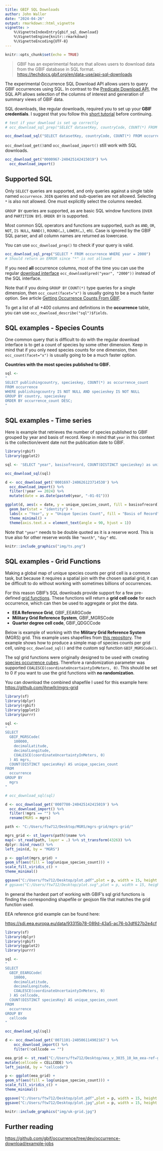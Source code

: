 ```yaml
---
title: GBIF SQL Downloads
author: John Waller
date: "2024-04-26"
output: rmarkdown::html_vignette
vignette: >
    %\VignetteIndexEntry{gbif_sql_download}
    %\VignetteEngine{knitr::rmarkdown}
    %\VignetteEncoding{UTF-8}
---
```


```r
knitr::opts_chunk$set(echo = TRUE)
```

> GBIF has an experimental feature that allows users to download data from the GBIF database in SQL format. <https://techdocs.gbif.org/en/data-use/api-sql-downloads>

The experimental Occurrence SQL Download API allows users to query GBIF occurrences using SQL. In contrast to the [Predicate Download API](https://techdocs.gbif.org/en/data-use/api-sql-downloads), the SQL API allows selection of the columns of interest and generation of summary views of GBIF data.

SQL downloads, like regular downloads, required you to set up your **GBIF credentials**. I suggest that you follow this [short tutorial](https://docs.ropensci.org/rgbif/articles/gbif_credentials.html) before continuing.

``` r
# test if your download is set up correctly 
# occ_download_sql_prep("SELECT datasetKey, countryCode, COUNT(*) FROM occurrence WHERE continent = 'EUROPE' GROUP BY datasetKey, countryCode")

occ_download_sql("SELECT datasetKey, countryCode, COUNT(*) FROM occurrence WHERE continent = 'EUROPE' GROUP BY datasetKey, countryCode")
```

`occ_download_get()`and `occ_download_import()` still work with SQL downloads.

``` r
occ_download_get("0000967-240425142415019") %>%
  occ_download_import()
```

## Supported SQL

Only `SELECT` queries are supported, and only queries against a single table named `occurrence`. `JOIN` queries and sub-queries are not allowed. Selecting `*` is also not allowed. One must explicitly select the columns needed.

`GROUP BY` queries are supported, as are basic SQL window functions (`OVER` and `PARTITION BY`). `ORDER BY` is supported.

Most common SQL operators and functions are supported, such as `AND`, `OR`, `NOT`, `IS NULL`, `RAND()`, `ROUND(…)`, `LOWER(…)`, etc. Case is ignored by the GBIF SQL parser, and all column names are returned as lowercase.

You can use `occ_download_prep()` to check if your query is valid.

``` r
occ_download_sql_prep("SELECT * FROM occurrence WHERE year = 2000") 
# Should return an ERROR since "*" is not allowed
```

If you need **all** occurrence columns, most of the time you can use the regular [download interface](https://docs.ropensci.org/rgbif/articles/getting_occurrence_data.html) `occ_download(pred("year", "2000"))` instead of the SQL interface.

Note that if you doing `GROUP BY` `COUNT(*)` type queries for a single dimension, then `occ_count(facet="x")` is usually going to be a much faster option. See article [Getting Occurrence Counts From GBIF](https://docs.ropensci.org/rgbif/articles/occ_counts.html).

To get a list of all +400 columns and definitions in the **occurrence** table, you can use `occ_download_describe("sql")$fields`.

## SQL examples - Species Counts

One common query that is difficult to do with the regular download interface is to get a count of species by some other dimension. Keep in mind that if you only need species counts for one dimension, then `occ_count(facet="x")` is usually going to be a much faster option.

**Countries with the most species published to GBIF.**

``` r
sql <-
"
SELECT publishingcountry, specieskey, COUNT(*) as occurrence_count
FROM occurrence
WHERE publishingcountry IS NOT NULL AND specieskey IS NOT NULL
GROUP BY country, specieskey
ORDER BY occurrence_count DESC;
"
```

## SQL examples - Time series

Here is example that retrieves the number of species published to GBIF grouped by year and basis of record. Keep in mind that `year` in this context is the collection/event date not the publication date to GBIF.

``` r
library(rgbif)
library(ggplot2)

sql <- 'SELECT "year", basisofrecord, COUNT(DISTINCT specieskey) as unique_species_count FROM occurrence GROUP BY basisofrecord, "year"'

occ_download_sql(sql)

d <- occ_download_get('0001697-240626123714530') %>%
  occ_download_import() %>%
  filter(!year == 2024) %>%
  mutate(date = as.Date(paste0(year, "-01-01")))

ggplot(d, aes(x = date, y = unique_species_count, fill = basisofrecord)) +
  geom_bar(stat = "identity") +
  labs(x = "Year", y = "Unique Species Count", fill = "Basis of Record") +
  theme_minimal() +
  theme(axis.text.x = element_text(angle = 90, hjust = 1))
```

Note that `"year"` needs to be double quoted as it is a reserve word. This is true also for other reserve words like `"month"`, `"day"` etc.

```r
knitr::include_graphics("img/ts.png")
```

## SQL examples - Grid Functions

Making a global map of unique species counts per grid cell is a common task, but because it requires a spatial join with the chosen spatial grid, it can be difficult to do without working with sometimes billions of occurrences.

For this reason GBIF's SQL downloads provide support for a few pre-defined [grid functions](https://techdocs.gbif.org/en/data-use/api-sql-download-functions). These functions will return a **grid cell code** for each occurrence, which can then be used to aggregate or plot the data.

-   **EEA Reference Grid**, GBIF_EEARGCode
-   **Military Grid Reference System**, GBIF_MGRSCode
-   **Quarter degree cell code**, GBIF_QDGCCode

Below is example of working with the **Military Grid Reference System** (MGRS) grid. This example uses shapefiles from [this repository](https://github.com/klaukh/MGRS). The example shows how to produce a simple map of species counts per grid cell, using `occ_download_sql()` and the custom sql function `GBIF_MGRSCode()`.

The sql grid functions were originally designed to be used with creating [species occurrence cubes](https://b-cubed.eu/data-and-evidence). Therefore a randomization parameter was supported `COALESCE(coordinateUncertaintyInMeters, 0)`. This should be set to 0 if you want to use the grid functions with **no randomization**.

You can download the combined shapefile I used for this example here: <https://github.com/jhnwllr/mgrs-grid>

``` r
library(sf)
library(dplyr)
library(rgbif)
library(ggplot2)
library(purrr)

sql <-
"
SELECT 
  GBIF_MGRSCode(
    100000, 
    decimalLatitude,
    decimalLongitude,
    COALESCE(coordinateUncertaintyInMeters, 0) 
  ) AS mgrs,
  COUNT(DISTINCT speciesKey) AS unique_species_count
FROM
  occurrence
GROUP BY
  mgrs
"

# occ_download_sql(sql) 

d <- occ_download_get('0007780-240425142415019') %>%
  occ_download_import() %>%
  filter(!mgrs == "") %>%
  rename(MGRS = mgrs) 

path <- "C:/Users/ftw712/Desktop/MGRS/mgrs-grid/mgrs-grid/"

mgrs_grid <- st_layers(path)$name %>%
map(~ st_read(path, layer = .) %>% st_transform(4326)) %>%
dplyr::bind_rows() %>% 
left_join(d, by = "MGRS")

p <- ggplot(mgrs_grid) +
geom_sf(aes(fill = log(unique_species_count))) +
scale_fill_viridis_c() +
theme_minimal()

ggsave("C:/Users/ftw712/Desktop/plot.pdf",plot = p, width = 15, height = 10, dpi = 300)
# ggsave("C:/Users/ftw712/Desktop/plot.svg",plot = p, width = 15, height = 10, dpi = 300)
```

In general the hardest part of working with GBIF's sql grid functions is finding the corresponding shapefile or geojson file that matches the grid function used.

EEA reference grid example can be found here:

<https://sdi.eea.europa.eu/data/93315b78-089d-43a5-ac76-b3df627b2e4cf>

``` r
library(sf)
library(dplyr)
library(rgbif)
library(ggplot2)
library(purrr)

sql <-
"
SELECT 
  GBIF_EEARGCode(
    10000, 
    decimalLatitude,
    decimalLongitude,
    COALESCE(coordinateUncertaintyInMeters, 0) 
  ) AS cellcode,
  COUNT(DISTINCT speciesKey) AS unique_species_count
FROM
  occurrence
GROUP BY
  cellcode
"

occ_download_sql(sql)

d <- occ_download_get('0071101-240506114902167') %>%
    occ_download_import() %>% 
    filter(!cellcode == "") 

eea_grid <- st_read("C:/Users/ftw712/Desktop/eea_v_3035_10_km_eea-ref-grid-gb_p_2013_v02_r00") %>%
mutate(cellcode = CELLCODE) %>%
left_join(d, by = "cellcode")

p <- ggplot(eea_grid) +
geom_sf(aes(fill = log(unique_species_count))) +
scale_fill_viridis_c() +
theme_minimal()

ggsave("C:/Users/ftw712/Desktop/plot.pdf",plot = p, width = 15, height = 10, dpi = 300)
ggsave("C:/Users/ftw712/Desktop/plot.jpg",plot = p, width = 15, height = 10, dpi = 600)
```

```r
knitr::include_graphics("img/uk-grid.jpg")
```

## Further reading

<https://github.com/gbif/occurrence/tree/dev/occurrence-download/example-jobs>
